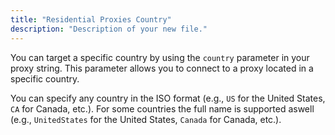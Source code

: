 ```yaml
---
title: "Residential Proxies Country"
description: "Description of your new file."
---
```


You can target a specific country by using the `country` parameter in your proxy string. This parameter allows you to connect to a proxy located in a specific country.

You can specify any country in the ISO format (e.g., `US` for the United States, `CA` for Canada, etc.). For some countries the full name is supported aswell (e.g., `UnitedStates` for the United States, `Canada` for Canada, etc.).